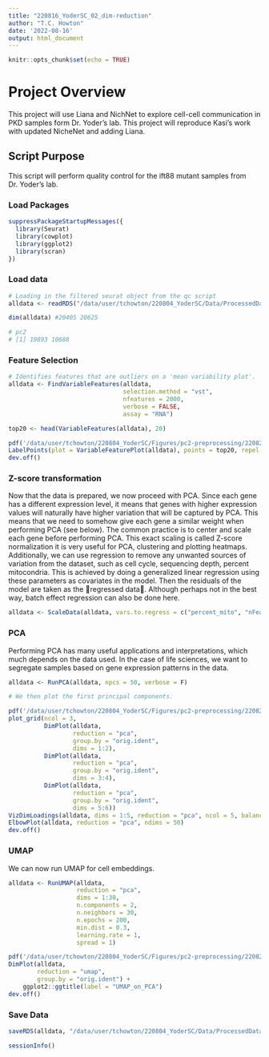 ```yaml
---
title: "220816_YoderSC_02_dim-reduction"
author: "T.C. Howton"
date: '2022-08-16'
output: html_document
---
```


```r
knitr::opts_chunk$set(echo = TRUE)
```

# Project Overview
This project will use Liana and NichNet to explore cell-cell communication in PKD samples form Dr. Yoder's lab. This project will reproduce Kasi's work with updated NicheNet and adding Liana.

## Script Purpose
This script will perform quality control for the ift88 mutant samples from Dr. Yoder's lab. 

### Load Packages

```r
suppressPackageStartupMessages({
  library(Seurat)
  library(cowplot)
  library(ggplot2)
  library(scran)
})

```


### Load data

```r
# Loading in the filtered seurat object from the qc script 
alldata <- readRDS("/data/user/tchowton/220804_YoderSC/Data/ProcessedData/220829_YoderSC_01-PC2-qc.rds")

dim(alldata) #20405 20625

# pc2
# [1] 19893 10688
```

### Feature Selection

```r
# Identifies features that are outliers on a 'mean variability plot'.
alldata <- FindVariableFeatures(alldata, 
                                selection.method = "vst",
                                nfeatures = 2000,
                                verbose = FALSE,
                                assay = "RNA")

top20 <- head(VariableFeatures(alldata), 20)

pdf('/data/user/tchowton/220804_YoderSC/Figures/pc2-preprocessing/220829_dr-feature-selection.pdf')
LabelPoints(plot = VariableFeaturePlot(alldata), points = top20, repel = TRUE)
dev.off()
```

### Z-score transformation

Now that the data is prepared, we now proceed with PCA. Since each gene has a different expression level, it means that genes with higher expression values will naturally have higher variation that will be captured by PCA. This means that we need to somehow give each gene a similar weight when performing PCA (see below). The common practice is to center and scale each gene before performing PCA. This exact scaling is called Z-score normalization it is very useful for PCA, clustering and plotting heatmaps.
Additionally, we can use regression to remove any unwanted sources of variation from the dataset, such as cell cycle, sequencing depth, percent mitocondria. This is achieved by doing a generalized linear regression using these parameters as covariates in the model. Then the residuals of the model are taken as the regressed data. Although perhaps not in the best way, batch effect regression can also be done here.

```r
alldata <- ScaleData(alldata, vars.to.regress = c("percent_mito", "nFeature_RNA", "S.Score", "G2M.Score"))
```

### PCA

Performing PCA has many useful applications and interpretations, which much depends on the data used. In the case of life sciences, we want to segregate samples based on gene expression patterns in the data.

```r
alldata <- RunPCA(alldata, npcs = 50, verbose = F)

# We then plot the first principal components.

pdf('/data/user/tchowton/220804_YoderSC/Figures/pc2-preprocessing/220829_dr-pca.pdf')
plot_grid(ncol = 3,
          DimPlot(alldata, 
                  reduction = "pca",
                  group.by = "orig.ident",
                  dims = 1:2),
          DimPlot(alldata,
                  reduction = "pca",
                  group.by = "orig.ident",
                  dims = 3:4),
          DimPlot(alldata,
                  reduction = "pca",
                  group.by = "orig.ident",
                  dims = 5:6))
VizDimLoadings(alldata, dims = 1:5, reduction = "pca", ncol = 5, balanced = T)
ElbowPlot(alldata, reduction = "pca", ndims = 50)
dev.off()
```

### UMAP
We can now run UMAP for cell embeddings.

```r
alldata <- RunUMAP(alldata,
                   reduction = "pca",
                   dims = 1:30,
                   n.components = 2,
                   n.neighbors = 30,
                   n.epochs = 200,
                   min.dist = 0.3,
                   learning.rate = 1,
                   spread = 1)

pdf('/data/user/tchowton/220804_YoderSC/Figures/pc2-preprocessing/220829_dr-umap.pdf')
DimPlot(alldata,
        reduction = "umap",
        group.by = "orig.ident") +
    ggplot2::ggtitle(label = "UMAP_on_PCA")
dev.off()
```

### Save Data
```r
saveRDS(alldata, "/data/user/tchowton/220804_YoderSC/Data/ProcessedData/220829_YoderSC_02-pc2-dr.rds")

sessionInfo()
```























